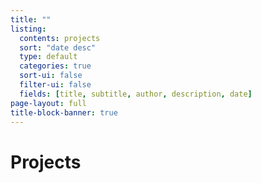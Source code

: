 ```yaml
---
title: ""
listing:
  contents: projects
  sort: "date desc"
  type: default
  categories: true
  sort-ui: false
  filter-ui: false
  fields: [title, subtitle, author, description, date] 
page-layout: full
title-block-banner: true
---
```


# Projects

<br>